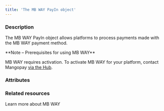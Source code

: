 ```yaml
---
title: 'The MB WAY PayIn object'
---
```


  
### Description
The MB WAY PayIn object allows platforms to process payments made with the MB WAY payment method.  

<Note>  
**Note – Prerequisites for using MB WAY** 
  
MB WAY requires activation. To activate MB WAY for your platform, contact Mangopay <a href="https://hub.mangopay.com/" target="_blank">via the Hub</a>.  
</Note> 

### Attributes  

<Id />  

<Tag />  

<CreationDate />  

<AuthorId1 />  

<DebitedFunds2 />  

<CreditedFunds2 />  

<Fees1 />  

<Status1 />  

<ResultCode />  

<ResultMessage />  

<ExecutionDate />  

<Type />  

<Nature />  

<CreditedWalletId1 />  

<CreditedUserId />  

<PaymentType1 />  

<ExecutionType />  

<StatementDescriptor />  

<Phone />  

<ProfilingAttemptReference />

### Related resources

<Card title="Guide" href="/guides/payment-methods/mb-way">Learn more about MB WAY</Card>